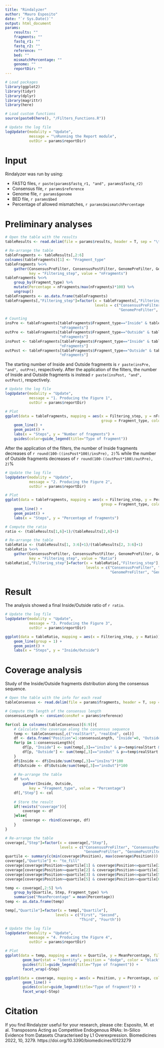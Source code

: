 ```yaml
---
title: "Rindalyzer"
author: "Mauro Esposito"
date: "`r Sys.Date()`"
output: html_document
params:
    results: ""
    fragments: ""
    fastq_r1: ""
    fastq_r2: ""
    reference: ""
    bed: ""
    mismatchPercentage: ""
    genome: ""
    reportDir: ""
---
```


```r
# Load packages
library(ggplot2)
library(tidyr)
library(dplyr)
library(magrittr)
library(here)

# Load custom functions
source(paste0(here(), "/Filters_Functions.R"))

# Update the log file
logUpdater(modality = "Update", 
           message = "\nRunning the Report module", 
           outDir = params$reportDir)
```

# Input

Rindalyzer was run by using:

-   FASTQ files, `r paste(params$fastq_r1, "and", params$fastq_r2)`
-   Consensus file, `r params$reference`
-   Genome file, `r params$genome`
-   BED file, `r params$bed`
-   Percentage of allowed mismatches, `r params$mismatchPercentage`

# Preliminary analyses

```r
# Open the table with the results
tableResults <- read.delim(file = params$results, header = T, sep = "\t", stringsAsFactors = F)

# Re-arrange the table
tableFragments <- tableResults[,2:6]
colnames(tableFragments)[1] <- "Fragment_type"
tableFragments %<>%
    gather(ConsensusPreFilter, ConsensusPostFilter, GenomePreFilter, GenomePostFilter, 
           key = "Filtering_step", value = "nFragments")
tableFragments %<>%
    group_by(Fragment_type) %>%
    mutate(Percentage = nFragments/max(nFragments)*100) %>%
    ungroup()
tableFragments <- as.data.frame(tableFragments)
tableFragments[,"Filtering_step"]=factor(x = tableFragments[,"Filtering_step"], 
                                         levels = c("ConsensusPreFilter", "ConsensusPostFilter", 
                                                    "GenomePreFilter", "GenomePostFilter"))

# Counting
insPre <- tableFragments[tableFragments$Fragment_type=="Inside" & tableFragments$Filtering_step=="ConsensusPreFilter",
                         "nFragments"]
outPre <- tableFragments[tableFragments$Fragment_type=="Outside" & tableFragments$Filtering_step=="ConsensusPreFilter",
                         "nFragments"]
insPost <- tableFragments[tableFragments$Fragment_type=="Inside" & tableFragments$Filtering_step=="GenomePostFilter",
                         "nFragments"]
outPost <- tableFragments[tableFragments$Fragment_type=="Outside" & tableFragments$Filtering_step=="GenomePostFilter",
                         "nFragments"]
```

The starting number of Inside and Outside fragments is `r paste(insPre, "and", outPre)`, respectively. After the application of the filters, the number of Inside and Outside fragments is instead `r paste(insPost, "and", outPost)`, respectively.

```r
# Update the log file
logUpdater(modality = "Update", 
           message = "1. Producing the Figure 1", 
           outDir = params$reportDir)

# Plot
ggplot(data = tableFragments, mapping = aes(x = Filtering_step, y = nFragments, 
                                            group = Fragment_type, color = Fragment_type)) +
    geom_line() +
    geom_point() +
    labs(x = "Steps", y = "Number of fragments") +
    guides(color=guide_legend(title="Type of fragment"))
```

After the application of the filters, the number of Inside fragments decreases of `r round(100-((insPost*100)/insPre), 2)`% while the number of Outside fragments decreases of `r round(100-((outPost*100)/outPre), 2)`%

```r
# Update the log file
logUpdater(modality = "Update", 
           message = "2. Producing the Figure 2", 
           outDir = params$reportDir)

# Plot
ggplot(data = tableFragments, mapping = aes(x = Filtering_step, y = Percentage, 
                                            group = Fragment_type, color = Fragment_type)) +
    geom_line() +
    geom_point() +
    labs(x = "Steps", y = "Percentage of fragments")
```

```r
# Compute the ratio
ratio <- (tableResults[1,6]+1)/(tableResults[2,6]+1)

# Re-arrange the table
tableRatio <- (tableResults[1, 3:6]+1)/(tableResults[2, 3:6]+1)
tableRatio %<>%
    gather(ConsensusPreFilter, ConsensusPostFilter, GenomePreFilter, GenomePostFilter, 
           key = "Filtering_step", value = "Ratio")
tableRatio[,"Filtering_step"]=factor(x = tableRatio[,"Filtering_step"], 
                                     levels = c("ConsensusPreFilter", "ConsensusPostFilter", 
                                                "GenomePreFilter", "GenomePostFilter"))
```

# Result

The analysis showed a final Inside/Outside ratio of `r ratio`.

```r
# Update the log file
logUpdater(modality = "Update", 
           message = "3. Producing the Figure 3", 
           outDir = params$reportDir)

ggplot(data = tableRatio, mapping = aes(x = Filtering_step, y = Ratio)) +
    geom_line(group = 1) +
    geom_point() +
    labs(x = "Steps", y = "Inside/Outside")
```

# Coverage analysis

Study of the Inside/Outside fragments distribution along the consensus sequence.

```r
# Open the table with the info for each read
tableConsensus <- read.delim(file = params$fragments, header = T, sep = "\t", stringsAsFactors = F)

# Compute the length of the consensus length
consensusLength <- consLen(consRef = params$reference)

for(col in colnames(tableConsensus)[6:9]){
    # Calculate the coverage along the consensus sequence
    temp <- tableConsensus[,c("realStart", "realEnd", col)]
    df <- data.frame("Position"=1:consensusLength, "Inside"=0, "Outside"=0)
    for(p in 1:consensusLength){
        df[p, "Inside"] <- sum(temp[,3]=="insIns" & p>=temp$realStart & p<=temp$realEnd)
        df[p, "Outside"] <- sum(temp[,3]=="insOut" & p>=temp$realStart & p<=temp$realEnd)
    }
    df$Inside <- df$Inside/sum(temp[,3]=="insIns")*100
    df$Outside <- df$Outside/sum(temp[,3]=="insOut")*100
    
    # Re-arrange the table
    df %<>%
        gather(Inside, Outside, 
           key = "Fragment_type", value = "Percentage")
    df[,"Step"] <- col
    
    # Store the result
    if(!exists("coverage")){
        coverage <- df
    }else{
        coverage <- rbind(coverage, df)
    }
}

# Re-arrange the table
coverage[,"Step"]=factor(x = coverage[,"Step"], 
                         levels = c("ConsensusPreFilter", "ConsensusPostFilter", 
                                    "GenomePreFilter", "GenomePostFilter"))
quartile <- summary(c(min(coverage$Position), max(coverage$Position)))
coverage[,"Quartile"] <- "to_fill"
coverage[coverage$Position>=quartile[1] & coverage$Position<=quartile[2], "Quartile"] <- "First"
coverage[coverage$Position>=quartile[2] & coverage$Position<=quartile[3], "Quartile"] <- "Second"
coverage[coverage$Position>=quartile[3] & coverage$Position<=quartile[5], "Quartile"] <- "Third"
coverage[coverage$Position>=quartile[5] & coverage$Position<=quartile[6], "Quartile"] <- "Fourth"

temp <- coverage[,2:5] %>%
    group_by(Quartile, Step, Fragment_type) %>%
    summarise("MeanPercentage" = mean(Percentage))
temp <- as.data.frame(temp)

temp[,"Quartile"]=factor(x = temp[,"Quartile"], 
                       levels = c("First", "Second", 
                                  "Third", "Fourth"))

# Update the log file
logUpdater(modality = "Update", 
           message = "4. Producing the Figure 4", 
           outDir = params$reportDir)

# Plot
ggplot(data = temp, mapping = aes(x = Quartile, y = MeanPercentage, fill = Fragment_type)) +
        geom_bar(stat = "identity", position = "dodge", color = "black") +
        guides(fill=guide_legend(title="Type of fragment")) +
        facet_wrap(~Step)

ggplot(data = coverage, mapping = aes(x = Position, y = Percentage, color = Fragment_type)) +
        geom_line() +
        guides(color=guide_legend(title="Type of fragment")) +
        facet_wrap(~Step)
```

# Citation

If you find Rindalyzer useful for your research, please cite:
Esposito, M. et al. Transposons Acting as Competitive Endogenous RNAs: In-Silico Evidence from Datasets Characterised by L1 Overexpression. Biomedicines 2022, 10, 3279. https://doi.org/10.3390/biomedicines10123279